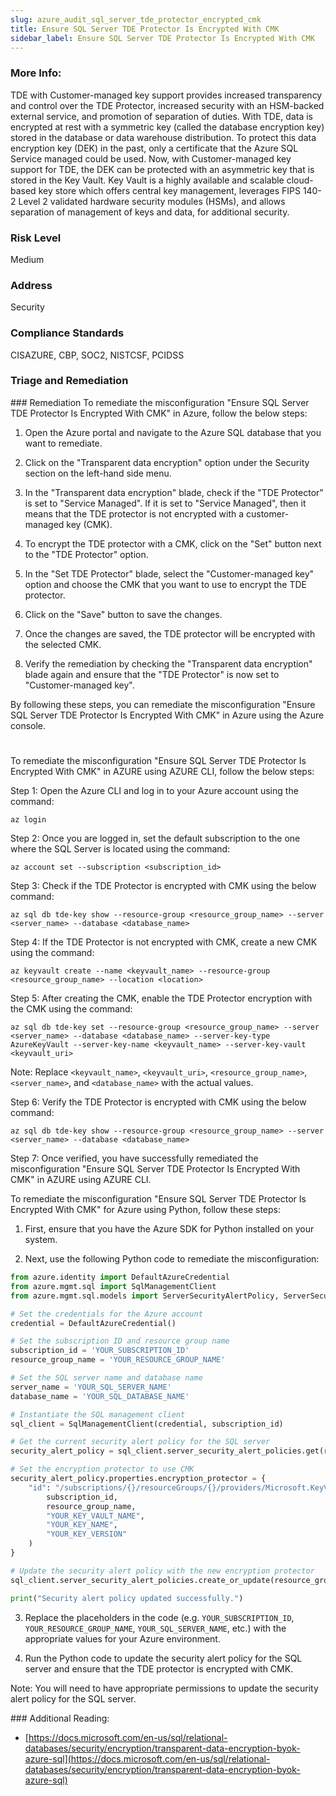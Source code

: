 ```yaml
---
slug: azure_audit_sql_server_tde_protector_encrypted_cmk
title: Ensure SQL Server TDE Protector Is Encrypted With CMK
sidebar_label: Ensure SQL Server TDE Protector Is Encrypted With CMK
---
```


### More Info:

TDE with Customer-managed key support provides increased transparency and control over the TDE Protector, increased security with an HSM-backed external service, and promotion of separation of duties. With TDE, data is encrypted at rest with a symmetric key (called the database encryption key) stored in the database or data warehouse distribution. To protect this data encryption key (DEK) in the past, only a certificate that the Azure SQL Service managed could be used. Now, with Customer-managed key support for TDE, the DEK can be protected with an asymmetric key that is stored in the Key Vault. Key Vault is a highly available and scalable cloud-based key store which offers central key management, leverages FIPS 140-2 Level 2 validated hardware security modules (HSMs), and allows separation of management of keys and data, for additional security.

### Risk Level

Medium

### Address

Security

### Compliance Standards

CISAZURE, CBP, SOC2, NISTCSF, PCIDSS


### Triage and Remediation
<Tabs>
<Tab title='Remediation'>
### Remediation

<AccordionGroup>
<Accordion title='Using Console' defaultOpen='true'>
To remediate the misconfiguration "Ensure SQL Server TDE Protector Is Encrypted With CMK" in Azure, follow the below steps:

1. Open the Azure portal and navigate to the Azure SQL database that you want to remediate.

2. Click on the "Transparent data encryption" option under the Security section on the left-hand side menu.

3. In the "Transparent data encryption" blade, check if the "TDE Protector" is set to "Service Managed". If it is set to "Service Managed", then it means that the TDE protector is not encrypted with a customer-managed key (CMK).

4. To encrypt the TDE protector with a CMK, click on the "Set" button next to the "TDE Protector" option.

5. In the "Set TDE Protector" blade, select the "Customer-managed key" option and choose the CMK that you want to use to encrypt the TDE protector.

6. Click on the "Save" button to save the changes.

7. Once the changes are saved, the TDE protector will be encrypted with the selected CMK.

8. Verify the remediation by checking the "Transparent data encryption" blade again and ensure that the "TDE Protector" is now set to "Customer-managed key".

By following these steps, you can remediate the misconfiguration "Ensure SQL Server TDE Protector Is Encrypted With CMK" in Azure using the Azure console.

#
</Accordion>

<Accordion title='Using CLI'>
To remediate the misconfiguration "Ensure SQL Server TDE Protector Is Encrypted With CMK" in AZURE using AZURE CLI, follow the below steps:

Step 1: Open the Azure CLI and log in to your Azure account using the command:

```
az login
```

Step 2: Once you are logged in, set the default subscription to the one where the SQL Server is located using the command:

```
az account set --subscription <subscription_id>
```

Step 3: Check if the TDE Protector is encrypted with CMK using the below command:

```
az sql db tde-key show --resource-group <resource_group_name> --server <server_name> --database <database_name>
```

Step 4: If the TDE Protector is not encrypted with CMK, create a new CMK using the command:

```
az keyvault create --name <keyvault_name> --resource-group <resource_group_name> --location <location>
```

Step 5: After creating the CMK, enable the TDE Protector encryption with the CMK using the command:

```
az sql db tde-key set --resource-group <resource_group_name> --server <server_name> --database <database_name> --server-key-type AzureKeyVault --server-key-name <keyvault_name> --server-key-vault <keyvault_uri>
```

Note: Replace `<keyvault_name>`, `<keyvault_uri>`, `<resource_group_name>`, `<server_name>`, and `<database_name>` with the actual values.

Step 6: Verify the TDE Protector is encrypted with CMK using the below command:

```
az sql db tde-key show --resource-group <resource_group_name> --server <server_name> --database <database_name>
```

Step 7: Once verified, you have successfully remediated the misconfiguration "Ensure SQL Server TDE Protector Is Encrypted With CMK" in AZURE using AZURE CLI.
</Accordion>

<Accordion title='Using Python'>
To remediate the misconfiguration "Ensure SQL Server TDE Protector Is Encrypted With CMK" for Azure using Python, follow these steps:

1. First, ensure that you have the Azure SDK for Python installed on your system.

2. Next, use the following Python code to remediate the misconfiguration:

```python
from azure.identity import DefaultAzureCredential
from azure.mgmt.sql import SqlManagementClient
from azure.mgmt.sql.models import ServerSecurityAlertPolicy, ServerSecurityAlertPolicyProperties, ServerSecurityAlertPolicyStatelessPolicy, ServerSecurityAlertPolicyStatelessPolicyCustomAlerts, ServerSecurityAlertPolicyStatelessPolicyCustomAlertsEmails, ServerSecurityAlertPolicyStatelessPolicyCustomAlertsWebhooks, ServerSecurityAlertPolicyStatelessPolicyCustomAlertsActions, ServerSecurityAlertPolicyStatelessPolicyCustomAlertsSuppressions

# Set the credentials for the Azure account
credential = DefaultAzureCredential()

# Set the subscription ID and resource group name
subscription_id = 'YOUR_SUBSCRIPTION_ID'
resource_group_name = 'YOUR_RESOURCE_GROUP_NAME'

# Set the SQL server name and database name
server_name = 'YOUR_SQL_SERVER_NAME'
database_name = 'YOUR_SQL_DATABASE_NAME'

# Instantiate the SQL management client
sql_client = SqlManagementClient(credential, subscription_id)

# Get the current security alert policy for the SQL server
security_alert_policy = sql_client.server_security_alert_policies.get(resource_group_name, server_name)

# Set the encryption protector to use CMK
security_alert_policy.properties.encryption_protector = {
    "id": "/subscriptions/{}/resourceGroups/{}/providers/Microsoft.KeyVault/vaults/{}/keys/{}/{}".format(
        subscription_id,
        resource_group_name,
        "YOUR_KEY_VAULT_NAME",
        "YOUR_KEY_NAME",
        "YOUR_KEY_VERSION"
    )
}

# Update the security alert policy with the new encryption protector
sql_client.server_security_alert_policies.create_or_update(resource_group_name, server_name, security_alert_policy)

print("Security alert policy updated successfully.")
```

3. Replace the placeholders in the code (e.g. `YOUR_SUBSCRIPTION_ID`, `YOUR_RESOURCE_GROUP_NAME`, `YOUR_SQL_SERVER_NAME`, etc.) with the appropriate values for your Azure environment.

4. Run the Python code to update the security alert policy for the SQL server and ensure that the TDE protector is encrypted with CMK.

Note: You will need to have appropriate permissions to update the security alert policy for the SQL server.
</Accordion>

</AccordionGroup>
</Tab>
</Tabs>
### Additional Reading:

- [https://docs.microsoft.com/en-us/sql/relational-databases/security/encryption/transparent-data-encryption-byok-azure-sql](https://docs.microsoft.com/en-us/sql/relational-databases/security/encryption/transparent-data-encryption-byok-azure-sql) 

